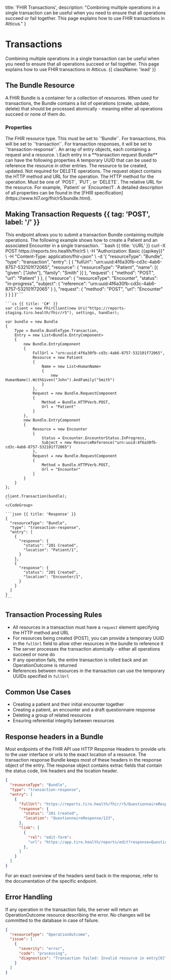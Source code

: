  title: 'FHIR Transactions',
  description: "Combining multiple operations in a single transaction can be useful when you need to ensure that all operations succeed or fail together. This page explains how to use FHIR transactions in Atticus."
}

# Transactions

Combining multiple operations in a single transaction can be useful when you need to ensure that all operations succeed or fail together. This page explains how to use FHIR transactions in Atticus. {{ className: 'lead' }}

## The Bundle Resource

A FHIR Bundle is a container for a collection of resources. When used for transactions, the Bundle contains a list of operations (create, update, delete) that should be processed atomically - meaning either all operations succeed or none of them do.

### Properties
<Properties>
  <Property name="resourceType" type="'Bundle'" required>
    The FHIR resource type. This must be set to `'Bundle'`.
  </Property>
  <Property name="type" type="code" required>
    For transactions, this will be set to `'transaction'`. For transaction responses, it will be set to `'transaction-response'`.
  </Property>
  <Property name="entry" type="Entry[]" required>
    An array of entry objects, each containing a request and a resource.
    \
    Each entry in a **transaction request Bundle** can have the following properties
    <Properties>
        <Property name="fullUrl" type='uri'>
          A temporary UUID that can be used to reference the resource in other entries.
        </Property>
        <Property name="resource" type="Resource">
          The resource to be created, updated. Not required for DELETE operations.
        </Property>
        <Property name="request">
          The request object contains the HTTP method and URL for the operation.
          <Properties>
            <Property name="method" type="code" required>
              The HTTP method for the operation. Must be one of `POST`, `PUT`, or `DELETE`.
            </Property>
            <Property name="url" type="string" required>
              The relative URL for the resource. For example, `Patient` or `Encounter/1`.
            </Property>
          </Properties>
        </Property>
    </Properties>
  </Property>
</Properties>
A detailed description of all properties can be found in the [FHIR specification](https://www.hl7.org/fhir/r5/bundle.html).

## Making Transaction Requests {{ tag: 'POST', label: '/' }}

<Row>
  <Col>
    This endpoint allows you to submit a transaction Bundle containing multiple operations. The following example shows how to create a Patient and an associated Encounter in a single transaction.
  </Col>
  <Col sticky>
    <CodeGroup title="Request" tag="POST" label="/">
    ```bash {{ title: 'cURL' }}
    curl -X POST https://reports.tiro.health/fhir/r5 \
      -H "Authorization: Basic {{apikey}}" \
      -H "Content-Type: application/fhir+json" \
      -d '{
        "resourceType": "Bundle",
        "type": "transaction",
        "entry": [
          {
            "fullUrl": "urn:uuid:4f6a30fb-cd3c-4ab6-8757-532101f72065",
            "resource": {
              "resourceType": "Patient",
              "name": [{
                "given": ["John"],
                "family": "Smith"
              }]
            },
            "request": {
              "method": "POST",
              "url": "Patient"
            }
          },
          {
            "resource": {
              "resourceType": "Encounter",
              "status": "in-progress",
              "subject": {
                "reference": "urn:uuid:4f6a30fb-cd3c-4ab6-8757-532101f72065"
              }
            },
            "request": {
              "method": "POST",
              "url": "Encounter"
            }
          }
        ]
      }'
    ```

    ```cs {{ title: 'C#' }}
    var client = new FhirClient(new Uri("https://reports-staging.tiro.health/fhir/r5"), settings, handler);

    var bundle = new Bundle
    {
        Type = Bundle.BundleType.Transaction,
        Entry = new List<Bundle.EntryComponent>
        {
            new Bundle.EntryComponent
            {
                FullUrl = "urn:uuid:4f6a30fb-cd3c-4ab6-8757-532101f72065",
                Resource = new Patient
                {
                    Name = new List<HumanName>
                    {
                        new HumanName().WithGiven("John").AndFamily("Smith")
                    }
                },
                Request = new Bundle.RequestComponent
                {
                    Method = Bundle.HTTPVerb.POST,
                    Url = "Patient"
                }
            },
            new Bundle.EntryComponent
            {
                Resource = new Encounter
                {
                    Status = Encounter.EncounterStatus.InProgress,
                    Subject = new ResourceReference("urn:uuid:4f6a30fb-cd3c-4ab6-8757-532101f72065")
                },
                Request = new Bundle.RequestComponent
                {
                    Method = Bundle.HTTPVerb.POST,
                    Url = "Encounter"
                }
            }
        }
    };

    client.Transaction(bundle);
    ```
    </CodeGroup>

    ```json {{ title: 'Response' }}
    {
      "resourceType": "Bundle",
      "type": "transaction-response",
      "entry": [
        {
          "response": {
            "status": "201 Created",
            "location": "Patient/1",
          }
        },
        {
          "response": {
            "status": "201 Created",
            "location": "Encounter/1",
          }
        }
      ]
    }
    ```
  </Col>
</Row>

## Transaction Processing Rules

- All resources in a transaction must have a `request` element specifying the HTTP method and URL
- For resources being created (POST), you can provide a temporary UUID in the `fullUrl` field to allow other resources in the bundle to reference it
- The server processes the transaction atomically - either all operations succeed or none do
- If any operation fails, the entire transaction is rolled back and an OperationOutcome is returned
- References between resources in the transaction can use the temporary UUIDs specified in `fullUrl`

## Common Use Cases

- Creating a patient and their initial encounter together
- Creating a patient, an encounter and a draft questionnaire response
- Deleting a group of related resources
- Ensuring referential integrity between resources

## Response headers in a Bundle
Most endpoints of the FHIR API use HTTP Response Headers to provide urls to the user interface or urls to the exact location of a resource.
The transaction response Bundle keeps most of these headers in the response object of the entry. The response object contains extrac fields that contain the status code, link headers and the location header.

```json
{
  "resourceType": "Bundle",
  "type": "transaction-response",
  "entry": [
    {
      "fullUrl": "https://reports.tiro.health/fhir/r5/QuestionnaireResponse/123",
      "response": {
        "status": "201 Created",
        "location": "QuestionnaireResponse/123",
      },
      "link": [
        {
          "rel": "edit-form":
          "url": "https://app.tiro.health/reports/edit?response=QuestionnaireResponse/123"
        },
      ]
    }
  ]
}
```

For an exact overview of the headers send back in the response, refer to the documentation of the specific endpoint.


## Error Handling

If any operation in the transaction fails, the server will return an OperationOutcome resource describing the error. No changes will be committed to the database in case of failure.

```json
{
  "resourceType": "OperationOutcome",
  "issue": [
    {
      "severity": "error",
      "code": "processing",
      "diagnostics": "Transaction failed: Invalid resource in entry[0]"
    }
  ]
}
```
